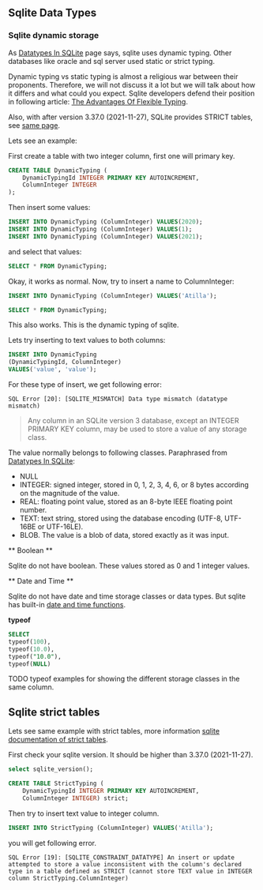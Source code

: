 ## Sqlite Data Types

### Sqlite dynamic storage

As [Datatypes In SQLite](https://sqlite.org/datatype3.html) page says, sqlite uses dynamic typing.
Other databases like oracle and sql server used static or strict typing.



Dynamic typing vs static typing is almost a religious war between their proponents.
Therefore, we will not discuss it a lot but we will talk about how it differs and what could you expect.
Sqlite developers defend their position in following article: [The Advantages Of Flexible Typing](https://sqlite.org/flextypegood.html).


Also, with after version 3.37.0 (2021-11-27), SQLite provides STRICT tables, see [same page](https://sqlite.org/datatype3.html).


Lets see an example:

First create a table with two integer column, first one will primary key.

```sql
CREATE TABLE DynamicTyping (
	DynamicTypingId INTEGER PRIMARY KEY AUTOINCREMENT,
	ColumnInteger INTEGER
);
```
Then insert some values: 

```sql
INSERT INTO DynamicTyping (ColumnInteger) VALUES(2020);
INSERT INTO DynamicTyping (ColumnInteger) VALUES(1);
INSERT INTO DynamicTyping (ColumnInteger) VALUES(2021);
```

and select that values:

```sql
SELECT * FROM DynamicTyping;
```


Okay, it works as normal.
Now, try to insert a name to ColumnInteger:

```sql
INSERT INTO DynamicTyping (ColumnInteger) VALUES('Atilla');
```


```sql
SELECT * FROM DynamicTyping;
```

This also works.
This is the dynamic typing of sqlite.

Lets try inserting to text values to both columns:

```sql
INSERT INTO DynamicTyping
(DynamicTypingId, ColumnInteger)
VALUES('value', 'value');

```

For these type of insert, we get following error:

```
SQL Error [20]: [SQLITE_MISMATCH] Data type mismatch (datatype mismatch)
```

> Any column in an SQLite version 3 database, except an INTEGER PRIMARY KEY column, may be used to store a value of any storage class.



The value normally belongs to following classes.
Paraphrased from [Datatypes In SQLite](https://sqlite.org/datatype3.html):

- NULL
- INTEGER: signed integer, stored in 0, 1, 2, 3, 4, 6, or 8 bytes according on the magnitude of the value.
- REAL:  floating point value, stored as an 8-byte IEEE floating point number.
- TEXT: text string, stored using the database encoding (UTF-8, UTF-16BE or UTF-16LE).
- BLOB. The value is a blob of data, stored exactly as it was input.


** Boolean ** 

Sqlite do not have boolean.
These values stored as 0 and 1 integer values.

** Date and Time **

Sqlite do not have date and time storage classes or data types.
But sqlite has built-in [date and time functions](https://sqlite.org/lang_datefunc.html).

**typeof**

```sql
SELECT 
typeof(100),
typeof(10.0),
typeof("10.0"),
typeof(NULL)
```


TODO typeof examples for showing the different storage classes in the same column.


## Sqlite strict tables


Lets see same example with strict tables, more information [sqlite documentation of strict tables](https://sqlite.org/stricttables.html).

First check your sqlite version.
It should be higher than  3.37.0 (2021-11-27).


```sql
select sqlite_version();

```


```sql
CREATE TABLE StrictTyping (
	DynamicTypingId INTEGER PRIMARY KEY AUTOINCREMENT,
	ColumnInteger INTEGER) strict;
```

Then try to insert text value to integer column.

```sql
INSERT INTO StrictTyping (ColumnInteger) VALUES('Atilla');
```

you will get following error.

```
SQL Error [19]: [SQLITE_CONSTRAINT_DATATYPE] An insert or update attempted to store a value inconsistent with the column's declared type in a table defined as STRICT (cannot store TEXT value in INTEGER column StrictTyping.ColumnInteger)
```




